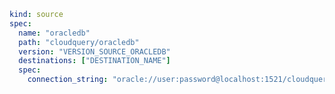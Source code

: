 ```yaml copy
kind: source
spec:
  name: "oracledb"
  path: "cloudquery/oracledb"
  version: "VERSION_SOURCE_ORACLEDB"
  destinations: ["DESTINATION_NAME"]
  spec:
    connection_string: "oracle://user:password@localhost:1521/cloudquery"
```